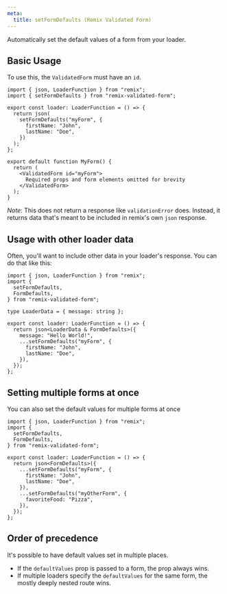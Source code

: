 ```yaml
---
meta:
  title: setFormDefaults (Remix Validated Form)
---
```



<PropHeader
  variant="h1"
  prop="setFormDefaults"
  type="(formId: string, defaultValues: any) => FormDefaults"
/>

Automatically set the default values of a form from your loader.

## Basic Usage

To use this, the `ValidatedForm` must have an `id`.

```tsx
import { json, LoaderFunction } from "remix";
import { setFormDefaults } from "remix-validated-form";

export const loader: LoaderFunction = () => {
  return json(
    setFormDefaults("myForm", {
      firstName: "John",
      lastName: "Doe",
    })
  );
};

export default function MyForm() {
  return (
    <ValidatedForm id="myForm">
      Required props and form elements omitted for brevity
    </ValidatedForm>
  );
}
```

_Note_: This does not return a response like `validationError` does.
Instead, it returns data that's meant to be included in remix's own `json` response.

## Usage with other loader data

Often, you'll want to include other data in your loader's response.
You can do that like this:

```tsx
import { json, LoaderFunction } from "remix";
import {
  setFormDefaults,
  FormDefaults,
} from "remix-validated-form";

type LoaderData = { message: string };

export const loader: LoaderFunction = () => {
  return json<LoaderData & FormDefaults>({
    message: "Hello World!",
    ...setFormDefaults("myForm", {
      firstName: "John",
      lastName: "Doe",
    }),
  });
};
```

## Setting multiple forms at once

You can also set the default values for multiple forms at once

```tsx
import { json, LoaderFunction } from "remix";
import {
  setFormDefaults,
  FormDefaults,
} from "remix-validated-form";

export const loader: LoaderFunction = () => {
  return json<FormDefaults>({
    ...setFormDefaults("myForm", {
      firstName: "John",
      lastName: "Doe",
    }),
    ...setFormDefaults("myOtherForm", {
      favoriteFood: "Pizza",
    }),
  });
};
```

## Order of precedence

It's possible to have default values set in multiple places.

- If the `defaultValues` prop is passed to a form, the prop always wins.
- If multiple loaders specify the `defaultValues` for the same form, the mostly deeply nested route wins.
